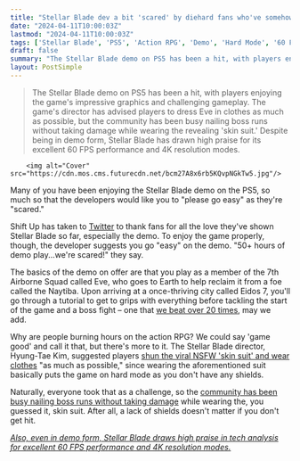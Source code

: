 ```yaml
---
title: "Stellar Blade dev a bit 'scared' by diehard fans who've somehow already put 50 hours into the PS5 action RPG: 'Please go easy on the demo'"
date: "2024-04-11T10:00:03Z"
lastmod: "2024-04-11T10:00:03Z"
tags: ['Stellar Blade', 'PS5', 'Action RPG', 'Demo', 'Hard Mode', '60 FPS', '4K Resolution']
draft: false
summary: "The Stellar Blade demo on PS5 has been a hit, with players enjoying the game's impressive graphics and challenging gameplay. The game's director has advised players to dress Eve in clothes as much as possible, but the community has been busy nailing boss runs without taking damage while wearing the revealing 'skin suit.' Despite being in demo form, Stellar Blade has drawn high praise for its excellent 60 FPS performance and 4K resolution modes."
layout: PostSimple
---
```

> The Stellar Blade demo on PS5 has been a hit, with players enjoying the game's impressive graphics and challenging gameplay. The game's director has advised players to dress Eve in clothes as much as possible, but the community has been busy nailing boss runs without taking damage while wearing the revealing 'skin suit.' Despite being in demo form, Stellar Blade has drawn high praise for its excellent 60 FPS performance and 4K resolution modes.


        <img alt="Cover" src="https://cdn.mos.cms.futurecdn.net/bcm27A8x6rb5KQvpNGkTw5.jpg"/>
        
Many of you have been enjoying the Stellar Blade demo on the PS5, so much so that the developers would like you to "please go easy" as they're "scared."

Shift Up has taken to [Twitter](https://x.com/StellarBlade/status/1778085783418949771) to thank fans for all the love they've shown Stellar Blade so far, especially the demo. To enjoy the game properly, though, the developer suggests you go "easy" on the demo. "50+ hours of demo play...we're scared!" they say.

The basics of the demo on offer are that you play as a member of the 7th Airborne Squad called Eve, who goes to Earth to help reclaim it from a foe called the Naytiba. Upon arriving at a once-thriving city called Eidos 7, you'll go through a tutorial to get to grips with everything before tackling the start of the game and a boss fight – one that [we beat over 20 times](https://www.gamesradar.com/stellar-blade-hands-on-preview/), may we add. 

Why are people burning hours on the action RPG? We could say 'game good' and call it that, but there's more to it. The Stellar Blade director, Hyung-Tae Kim, suggested players [shun the viral NSFW 'skin suit' and wear clothes](https://www.gamesradar.com/stellar-blade-director-recommends-players-make-eve-wear-actual-clothes-as-much-as-possible-in-the-action-rpg-instead-of-the-nsfw-skin-suit/) "as much as possible," since wearing the aforementioned suit basically puts the game on hard mode as you don't have any shields. 

Naturally, everyone took that as a challenge, so the [community has been busy nailing boss runs without taking damage](https://www.gamesradar.com/stellar-blade-director-advises-making-eve-wear-clothes-as-much-as-possible-but-fans-are-acing-the-rpgs-demo-boss-in-the-nsfw-skin-suit-without-taking-damage-anyway/) while wearing the, you guessed it, skin suit. After all, a lack of shields doesn't matter if you don't get hit.

[<em>Also, even in demo form, Stellar Blade draws high praise in tech analysis for excellent 60 FPS performance and 4K resolution modes.</em>](https://www.gamesradar.com/even-in-demo-form-ps5-action-rpg-stellar-blade-draws-high-praise-in-tech-analysis-for-excellent-60-fps-performance-and-4k-resolution-modes/)
        